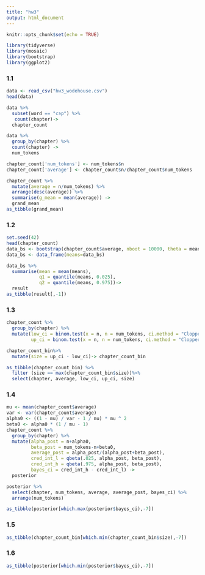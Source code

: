 ```yaml
---
title: "hw3"
output: html_document
---
```


```r
knitr::opts_chunk$set(echo = TRUE)
```

```r
library(tidyverse)
library(mosaic)
library(bootstrap)
library(ggplot2)
```

### 1.1
```r
data <- read_csv("hw3_wodehouse.csv")
head(data)
```
```r
data %>% 
  subset(word == "сэр") %>% 
   count(chapter)->
  chapter_count 

data %>%
  group_by(chapter) %>% 
  count(chapter) ->
  num_tokens

chapter_count['num_tokens'] <- num_tokens$n
chapter_count['average'] <- chapter_count$n/chapter_count$num_tokens

chapter_count %>%
  mutate(average = n/num_tokens) %>% 
  arrange(desc(average)) %>% 
  summarise(g_mean = mean(average)) ->
  grand_mean
as_tibble(grand_mean)
```

### 1.2
```r
set.seed(42)
head(chapter_count)
data_bs <- bootstrap(chapter_count$average, nboot = 10000, theta = mean)$thetastar
data_bs <- data_frame(means=data_bs)

data_bs %>%
  summarise(mean = mean(means),
            q1 = quantile(means, 0.025),
            q2 = quantile(means, 0.975))->
  result
as_tibble(result[,-1])
```
### 1.3
```r
chapter_count %>% 
  group_by(chapter) %>%
  mutate(low_ci = binom.test(x = n, n = num_tokens, ci.method = "Clopper-Pearson")$conf.int[1],
         up_ci = binom.test(x = n, n = num_tokens, ci.method = "Clopper-Pearson")$conf.int[2]) -> chapter_count_bin

chapter_count_bin%>%
  mutate(size = up_ci - low_ci)-> chapter_count_bin

as_tibble(chapter_count_bin) %>%
  filter (size == max(chapter_count_bin$size))%>%
  select(chapter, average, low_ci, up_ci, size)

```

### 1.4
```r
mu <- mean(chapter_count$average)
var <- var(chapter_count$average)
alpha0 <- ((1 - mu) / var - 1 / mu) * mu ^ 2
beta0 <- alpha0 * (1 / mu - 1)
chapter_count %>% 
  group_by(chapter) %>%
  mutate(alpha_post = n+alpha0,
         beta_post = num_tokens-n+beta0,
         average_post = alpha_post/(alpha_post+beta_post),
         cred_int_l = qbeta(.025, alpha_post, beta_post),
         cred_int_h = qbeta(.975, alpha_post, beta_post),
         bayes_ci = cred_int_h - cred_int_l) ->
  posterior

posterior %>% 
  select(chapter, num_tokens, average, average_post, bayes_ci) %>% 
  arrange(num_tokens)

as_tibble(posterior[which.max(posterior$bayes_ci),-7])
```

### 1.5
```r
as_tibble(chapter_count_bin[which.min(chapter_count_bin$size),-7])
```
### 1.6
```r
as_tibble(posterior[which.min(posterior$bayes_ci),-7])
```